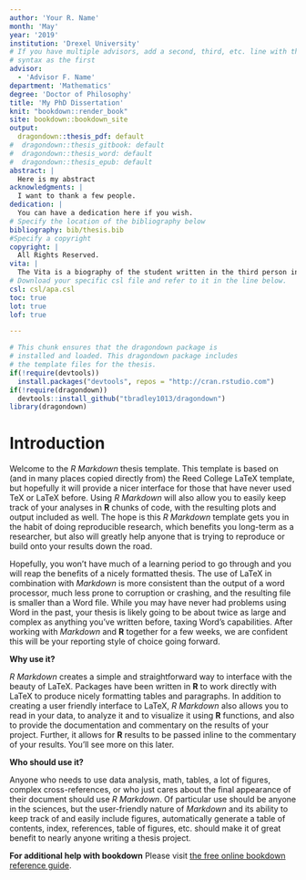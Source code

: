 ```yaml
---
author: 'Your R. Name'
month: 'May'
year: '2019'
institution: 'Drexel University'
# If you have multiple advisors, add a second, third, etc. line with the same
# syntax as the first
advisor: 
  - 'Advisor F. Name'
department: 'Mathematics'
degree: 'Doctor of Philosophy'
title: 'My PhD Dissertation'
knit: "bookdown::render_book"
site: bookdown::bookdown_site
output: 
  dragondown::thesis_pdf: default
#  dragondown::thesis_gitbook: default
#  dragondown::thesis_word: default
#  dragondown::thesis_epub: default
abstract: |
  Here is my abstract
acknowledgments: |
  I want to thank a few people.
dedication: |
  You can have a dedication here if you wish.
# Specify the location of the bibliography below
bibliography: bib/thesis.bib
#Specify a copyright
copyright: |
  All Rights Reserved.
vita: |
  The Vita is a biography of the student written in the third person in either essay or outline form. It should include full name, place and date of birth (optional), country of citizenship (optional), institutions attended, degrees and honors received, titles of publications, teaching and professional experience, and other pertinent data. The vita should be one page or less
# Download your specific csl file and refer to it in the line below.
csl: csl/apa.csl
toc: true
lot: true
lof: true

---
```


<!--
Above is the YAML (YAML Ain't Markup Language) header that includes a lot of metadata used to produce the document.  Be careful with spacing in this header!

If you'd prefer to not include a Dedication, for example, simply delete the section entirely, or silence (add #) them. 

If you have other LaTeX packages you would like to include, delete the # before header-includes and list the packages after hyphens on new lines.

If you'd like to include a comment that won't be produced in your resulting file enclose it in a block like this.

If you receive a duplicate label error after knitting, make sure to delete the index.Rmd file and then knit again.
-->

```r
# This chunk ensures that the dragondown package is
# installed and loaded. This dragondown package includes
# the template files for the thesis.
if(!require(devtools))
  install.packages("devtools", repos = "http://cran.rstudio.com")
if(!require(dragondown))
  devtools::install_github("tbradley1013/dragondown")
library(dragondown)
```

<!-- On ordering the chapter files:
There are two options:
1. Name your chapter files in the order in which you want them to appear (e.g., 01-Inro, 02-Data, 03-Conclusions). 
2. Otherwise, you can specify the order in which they appear in the _bookdown.yml (for PDF only).

Do not include 00(two-hyphens)prelim.Rmd and 00-abstract.Rmd in the YAML file--they are handled in the YAML above differently for the PDF version.
-->

<!-- The {.unnumbered} option here means that the introduction will be "Chapter 0." You can also use {-} for no numbers
on chapters.
-->

# Introduction {.unnumbered}

Welcome to the _R Markdown_ thesis template. This template is based on (and in many places copied directly from) the Reed College LaTeX template, but hopefully it will provide a nicer interface for those that have never used TeX or LaTeX before.  Using _R Markdown_ will also allow you to easily keep track of your analyses in **R** chunks of code, with the resulting plots and output included as well.  The hope is this _R Markdown_ template gets you in the habit of doing reproducible research, which benefits you long-term as a researcher, but also will greatly help anyone that is trying to reproduce or build onto your results down the road.

Hopefully, you won't have much of a learning period to go through and you will reap the benefits of a nicely formatted thesis.  The use of LaTeX in combination with _Markdown_ is more consistent than the output of a word processor, much less prone to corruption or crashing, and the resulting file is smaller than a Word file. While you may have never had problems using Word in the past, your thesis is likely going to be about twice as large and complex as anything you've written before, taxing Word's capabilities.  After working with _Markdown_ and **R** together for a few weeks, we are confident this will be your reporting style of choice going forward.

<!-- 
If you're still on the fence about using _R Markdown_, check out the resource for newbies available at <https://ismayc.github.io/rbasics-book/> or email us at <data@reed.edu>. 
-->

**Why use it?**

_R Markdown_ creates a simple and straightforward way to interface with the beauty of LaTeX.  Packages have been written in **R** to work directly with LaTeX to produce nicely formatting tables and paragraphs. In addition to creating a user friendly interface to LaTeX, _R Markdown_ also allows you to read in your data, to analyze it and to visualize it using **R** functions, and also to provide the documentation and commentary on the results of your project.  Further, it allows for **R** results to be passed inline to the commentary of your results.  You'll see more on this later.  

<!-- 
Having your code and commentary all together in one place has a plethora of benefits!
-->

**Who should use it?**

Anyone who needs to use data analysis, math, tables, a lot of figures, complex cross-references, or who just cares about the final appearance of their document should use _R Markdown_. Of particular use should be anyone in the sciences, but the user-friendly nature of _Markdown_ and its ability to keep track of and easily include figures, automatically generate a table of contents, index, references, table of figures, etc. should make it of great benefit to nearly anyone writing a thesis project.

**For additional help with bookdown** 
Please visit [the free online bookdown reference guide](https://bookdown.org/yihui/bookdown/).
